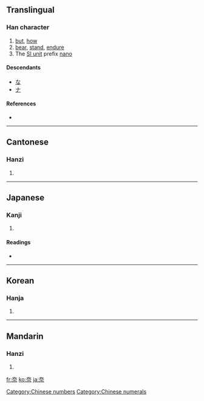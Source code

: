 {{also|柰}}
==Translingual==

===Han character===
{{Han char|rn=37|rad=大|as=05|sn=8|four=4090<sub>1</sub>|canj=大一一火 (KMMF)}}

# [[but]], [[how]]
# [[bear]], [[stand]], [[endure]]
# The [[Appendix:SI units|SI unit]] prefix [[nano]]

====Descendants====
* [[な]]
* [[ナ]]

====References====
* {{Han ref|kx=0251.010|dkj=05893|dj=0511.010|hdz=10532.020|uh=5948|ud=22856|bh=A960|bd=43360}}

[[Category:Chinese numbers]]
[[Category:Chinese numerals]]
----

==Cantonese==

===Hanzi===
{{yue-hanzi|jyut=|y=noi6}}

# {{defn|Cantonese}}

----

==Japanese==

===Kanji===
{{ja-kanji|grade=|rs=大05}}

# {{defn|Japanese}}

====Readings====
* {{ja-readings|on=[[な]] (na), [[だい]] (dai)|kun=[[からなし]] (karanashi)}}

----

==Korean==

===Hanja===
{{ko-hanja|hangeul=[[내]], [[나]]|rv=nae, na|mr=nae, na}}

# {{defn|Korean}}

----

==Mandarin==

===Hanzi===
{{cmn-hanzi|pin=[[nài]] ([[nai4]]), [[qiè]] ([[qie4]]), [[xiè]] ([[xie4]])|wg=nai<sup>4</sup>, ch'ieh<sup>4</sup>, hsieh<sup>4</sup>}}

# {{defn|Mandarin}}

[[fr:奈]]
[[ko:奈]]
[[ja:奈]]